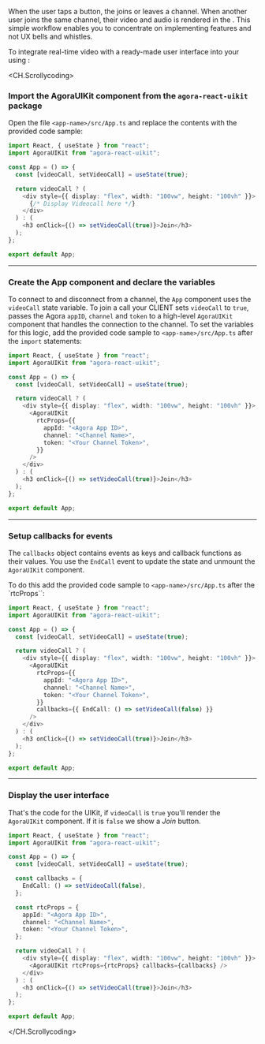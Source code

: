 <PlatformWrapper platform="web">

When the user taps a button, the <Vpl k="CLIENT" /> joins or leaves a channel. When another user joins the same channel, their video and audio is rendered in the <Vpl k="CLIENT" />. This simple workflow enables you to concentrate on implementing <Vg k="COMPANY" /> features and not UX bells and whistles.

To integrate real-time video with a ready-made user interface into your <Vpl k="CLIENT" /> using <Vg k="UIK" />:

<CH.Scrollycoding>

### Import the AgoraUIKit component from the `agora-react-uikit` package

Open the file `<app-name>/src/App.ts` and replace the contents with the provided code sample:

```ts app.ts focus=1:2
import React, { useState } from "react";
import AgoraUIKit from "agora-react-uikit";

const App = () => {
  const [videoCall, setVideoCall] = useState(true);

  return videoCall ? (
    <div style={{ display: "flex", width: "100vw", height: "100vh" }}>
      {/* Display Videocall here */}
    </div>
  ) : (
    <h3 onClick={() => setVideoCall(true)}>Join</h3>
  );
};

export default App;
```

---

### Create the App component and declare the variables

To connect to and disconnect from a channel, the `App` component uses the `videoCall` state variable. To join a call your CLIENT sets `videoCall` to `true`, passes the Agora `appID`, `channel` and `token` to a high-level `AgoraUIKit` component that handles the connection to the channel. To set the variables for this logic, add the provided code sample to `<app-name>/src/App.ts` after the `import` statements:

```ts app.ts focus=6:10
import React, { useState } from "react";
import AgoraUIKit from "agora-react-uikit";

const App = () => {
  const [videoCall, setVideoCall] = useState(true);

  return videoCall ? (
    <div style={{ display: "flex", width: "100vw", height: "100vh" }}>
      <AgoraUIKit
        rtcProps={{
          appId: "<Agora App ID>",
          channel: "<Channel Name>",
          token: "<Your Channel Token>",
        }}
      />
    </div>
  ) : (
    <h3 onClick={() => setVideoCall(true)}>Join</h3>
  );
};

export default App;
```

---

### Setup callbacks for <Vg k="UIK" /> events

The `callbacks` object contains <Vg k="ENGINE" /> events as keys and callback functions as their values. You use the `EndCall` event to update the state and unmount the `AgoraUIKit` component.

To do this add the provided code sample to `<app-name>/src/App.ts` after the `rtcProps``:

```ts app.ts focus=15:15
import React, { useState } from "react";
import AgoraUIKit from "agora-react-uikit";

const App = () => {
  const [videoCall, setVideoCall] = useState(true);

  return videoCall ? (
    <div style={{ display: "flex", width: "100vw", height: "100vh" }}>
      <AgoraUIKit
        rtcProps={{
          appId: "<Agora App ID>",
          channel: "<Channel Name>",
          token: "<Your Channel Token>",
        }}
        callbacks={{ EndCall: () => setVideoCall(false) }}
      />
    </div>
  ) : (
    <h3 onClick={() => setVideoCall(true)}>Join</h3>
  );
};

export default App;
```

---

### Display the user interface

That's the code for the UIKit, if `videoCall` is `true` you'll render the `AgoraUIKit` component. If it is `false` we show a _Join_ button.

```ts app.ts focus=1:26
import React, { useState } from "react";
import AgoraUIKit from "agora-react-uikit";

const App = () => {
  const [videoCall, setVideoCall] = useState(true);

  const callbacks = {
    EndCall: () => setVideoCall(false),
  };

  const rtcProps = {
    appId: "<Agora App ID>",
    channel: "<Channel Name>",
    token: "<Your Channel Token>",
  };

  return videoCall ? (
    <div style={{ display: "flex", width: "100vw", height: "100vh" }}>
      <AgoraUIKit rtcProps={rtcProps} callbacks={callbacks} />
    </div>
  ) : (
    <h3 onClick={() => setVideoCall(true)}>Join</h3>
  );
};

export default App;
```

</CH.Scrollycoding>

</PlatformWrapper>
